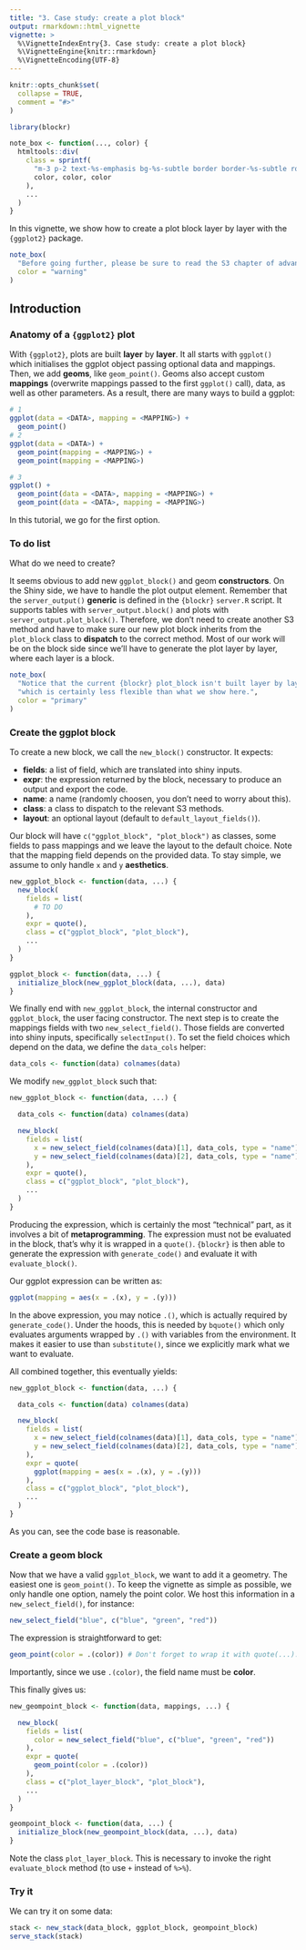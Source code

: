 ```yaml
---
title: "3. Case study: create a plot block"
output: rmarkdown::html_vignette
vignette: >
  %\VignetteIndexEntry{3. Case study: create a plot block}
  %\VignetteEngine{knitr::rmarkdown}
  %\VignetteEncoding{UTF-8}
---
```


```r
knitr::opts_chunk$set(
  collapse = TRUE,
  comment = "#>"
)
```

```r
library(blockr)

note_box <- function(..., color) {
  htmltools::div(
    class = sprintf(
      "m-3 p-2 text-%s-emphasis bg-%s-subtle border border-%s-subtle rounded-3",
      color, color, color
    ),
    ...
  )
}
```

In this vignette, we show how to create a plot block layer by layer with the `{ggplot2}` package.

```r
note_box(
  "Before going further, please be sure to read the S3 chapter of advanced R: https://adv-r.hadley.nz/s3.html.", #nolint
  color = "warning"
)
```

## Introduction

### Anatomy of a `{ggplot2}` plot

With `{ggplot2}`, plots are built __layer__ by __layer__. It all starts with
`ggplot()` which initialises the ggplot object passing optional data and mappings.
Then, we add __geoms__, like `geom_point()`. Geoms also accept custom __mappings__ (overwrite mappings
passed to the first `ggplot()` call), data, as well as other parameters.
As a result, there are many ways to build a ggplot:

```r
# 1
ggplot(data = <DATA>, mapping = <MAPPING>) +
  geom_point()
# 2
ggplot(data = <DATA>) +
  geom_point(mapping = <MAPPING>) +
  geom_point(mapping = <MAPPING>)

# 3
ggplot() +
  geom_point(data = <DATA>, mapping = <MAPPING>) +
  geom_point(data = <DATA>, mapping = <MAPPING>)
```

In this tutorial, we go for the first option.

### To do list

What do we need to create?

It seems obvious to add new `ggplot_block()` and geom __constructors__. On the Shiny side, we have to handle the 
plot output element. Remember that the `server_output()` __generic__ is defined in the `{blockr}`
`server.R` script. It supports tables with `server_output.block()` and plots with `server_output.plot_block()`.
Therefore, we don't need to create another S3 method and have to make sure our new plot block inherits
from the `plot_block` class to __dispatch__ to the correct method. Most of our work will be on the block side since
we'll have to generate the plot layer by layer, where each layer is a block.

```r
note_box(
  "Notice that the current {blockr} plot_block isn't built layer by layer but as a huge monolitic structure", #nolint
  "which is certainly less flexible than what we show here.",
  color = "primary"
)
```

### Create the ggplot block

To create a new block, we call the `new_block()` constructor. It expects:

- __fields__: a list of field, which are translated into shiny inputs.
- __expr__: the expression returned by the block, necessary to produce an output and export the code.
- __name__: a name (randomly choosen, you don't need to worry about this).
- __class__: a class to dispatch to the relevant S3 methods.
- __layout__: an optional layout (default to `default_layout_fields()`).

Our block will have `c("ggplot_block", "plot_block")` as classes, some fields to pass mappings and we
leave the layout to the default choice. Note that the mapping field depends on the provided data. 
To stay simple, we assume to only handle `x` and `y` __aesthetics__.

```r
new_ggplot_block <- function(data, ...) {
  new_block(
    fields = list(
      # TO DO
    ),
    expr = quote(),
    class = c("ggplot_block", "plot_block"),
    ...
  )
}

ggplot_block <- function(data, ...) {
  initialize_block(new_ggplot_block(data, ...), data)
}
```

We finally end with `new_ggplot_block`, the internal constructor and 
`ggplot_block`, the user facing constructor. The next step is to create the mappings fields with 
two `new_select_field()`. Those fields are converted into shiny inputs, specifically `selectInput()`.
To set the field choices which depend on the data, we define the `data_cols` helper:

```r
data_cols <- function(data) colnames(data)
```

We modify `new_ggplot_block` such that:

```r
new_ggplot_block <- function(data, ...) {

  data_cols <- function(data) colnames(data)

  new_block(
    fields = list(
      x = new_select_field(colnames(data)[1], data_cols, type = "name"),
      y = new_select_field(colnames(data)[2], data_cols, type = "name")
    ),
    expr = quote(),
    class = c("ggplot_block", "plot_block"),
    ...
  )
}
```

Producing the expression, which is certainly the most "technical" part, as it involves a bit of __metaprogramming__. 
The expression must not be evaluated in the block, that's why it is wrapped in a `quote()`. 
`{blockr}` is then able to generate the expression with `generate_code()` and evaluate it with `evaluate_block()`.

Our ggplot expression can be written as:

```r
ggplot(mapping = aes(x = .(x), y = .(y)))
```

In the above expression, you may notice `.()`, which is actually required by `generate_code()`. Under the hoods, this is needed by `bquote()` which only evaluates arguments wrapped
by `.()` with variables from the environment. It makes it easier to use than `substitute()`, since we explicitly mark what we want to
evaluate.

All combined together, this eventually yields:

```r
new_ggplot_block <- function(data, ...) {

  data_cols <- function(data) colnames(data)

  new_block(
    fields = list(
      x = new_select_field(colnames(data)[1], data_cols, type = "name"),
      y = new_select_field(colnames(data)[2], data_cols, type = "name")
    ),
    expr = quote(
      ggplot(mapping = aes(x = .(x), y = .(y)))
    ),
    class = c("ggplot_block", "plot_block"),
    ...
  )
}
```

As you can, see the code base is reasonable.

### Create a geom block

Now that we have a valid `ggplot_block`, we want to add it a geometry. The easiest one is `geom_point()`.
To keep the vignette as simple as possible, we only handle one option, namely the point color. We
host this information in a `new_select_field()`, for instance:

```r
new_select_field("blue", c("blue", "green", "red"))
```

The expression is straightforward to get:

```r
geom_point(color = .(color)) # Don't forget to wrap it with quote(...).
```

Importantly, since we use `.(color)`, the field name must be __color__.

This finally gives us:

```r
new_geompoint_block <- function(data, mappings, ...) {

  new_block(
    fields = list(
      color = new_select_field("blue", c("blue", "green", "red"))
    ),
    expr = quote(
      geom_point(color = .(color))
    ),
    class = c("plot_layer_block", "plot_block"),
    ...
  )
}

geompoint_block <- function(data, ...) {
  initialize_block(new_geompoint_block(data, ...), data)
}
```

Note the class `plot_layer_block`. This is necessary to invoke the right `evaluate_block` 
method (to use `+` instead of `%>%`).


### Try it

We can try it on some data:

```r
stack <- new_stack(data_block, ggplot_block, geompoint_block)
serve_stack(stack)
```